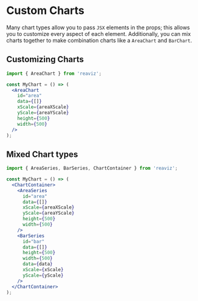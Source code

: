 
<Meta title="Docs/Advanced/Custom Charts" />

# Custom Charts

Many chart types allow you to pass `JSX` elements in the props; this allows you
to customize every aspect of each element. Additionally, you can mix charts
together to make combination charts like a `AreaChart` and `BarChart`.

## Customizing Charts

```jsx
import { AreaChart } from 'reaviz';

const MyChart = () => (
  <AreaChart
    id="area"
    data={[]}
    xScale={areaXScale}
    yScale={areaYScale}
    height={500}
    width={500}
  />
);
```

## Mixed Chart types

```jsx
import { AreaSeries, BarSeries, ChartContainer } from 'reaviz';

const MyChart = () => (
  <ChartContainer>
    <AreaSeries
      id="area"
      data={[]}
      xScale={areaXScale}
      yScale={areaYScale}
      height={500}
      width={500}
    />
    <BarSeries
      id="bar"
      data={[]}
      height={500}
      width={500}
      data={data}
      xScale={xScale}
      yScale={yScale}
    />
  </ChartContainer>
);
```
